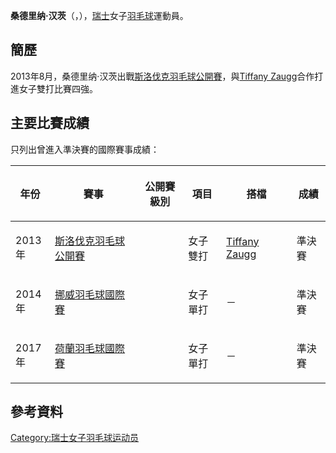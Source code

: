 {{noteTA|G1=Badminton}}
{{Infobox 羽球選手
| playername              = 桑德里纳·汉茨<br/>{{lang|fr|Cendrine Hantz}}
| image                   = 
| size                    = 
| caption                 = 
| birth_name              = 
| date_of_birth           = {{birth_date_and_age|1990|9|11}}
| place_of_birth          = 
| height                  = {{height|m=1.71}}
| weight                  = 
| event                   = 女子單打、女子雙打
| country                 = {{SUI}}
| years_active            = 
| handedness              = 
| coach                   = 
| highest_ranking         = 第117位（女雙-[[赛琳·伯卡特|伯卡特]]）
| date_of_highest_ranking = 2017年1月12日<ref name="ranking">{{en}}[http://bwfcontent.tournamentsoftware.com/ranking/player.aspx?id=12799&player=359207 BWF World Ranking - Ranking of Cendrine HANTZ (74309)]</ref>
| current_ranking         = 第158位（女單）<br/>第121位（女雙-[[赛琳·伯卡特|伯卡特]]）<br/>第725位（女雙-[[蒂芙尼·吉罗纳|吉罗纳]]）<br/>第875位（女雙-[[萨布丽娜·贾奎特|贾奎特]]）
| date_of_current_ranking = 2017年2月2日<ref>{{en}}[http://bwfcontent.tournamentsoftware.com/ranking/category.aspx?id=12799&category=473 BWF World Ranking - BWF世界排名榜 (2/2/2017) - Women's singles]</ref><ref>{{en}}[http://bwfcontent.tournamentsoftware.com/ranking/category.aspx?id=12799&category=475 BWF World Ranking - BWF世界排名榜 (2/2/2017) - Women's doubles]</ref>
| played                  = 26勝–43負（女單）<br/>8勝–28負（女雙）<br/>0勝–2負（混雙）
| titles                  = 
| bwf_profile             = 388E99F8-AA99-485A-8FCB-CD7572A03E31
| bwf_id                  = 74309
| updated                 = 2017年2月6日
}}
{{MedalTableTop}}
{{MedalSport | 女子[[羽毛球|羽毛球]]}}
{{MedalCountry | {{SUI}}}}
{{MedalBottom}}
'''桑德里纳·汉茨'''（{{lang-fr|'''Cendrine Hantz'''}}，{{bd|1990年|9月11日||}}），[[瑞士|瑞士]]女子[[羽毛球|羽毛球]]運動員。

==簡歷==
2013年8月，桑德里纳·汉茨出戰[[2013年斯洛伐克羽毛球公開賽|斯洛伐克羽毛球公開賽]]，與[[Tiffany_Zaugg|Tiffany Zaugg]]合作打進女子雙打比賽四強。

==主要比賽成績==
只列出曾進入準決賽的國際賽事成績：
{| class=wikitable style="text-align:center; font-size:small;" 
!width="50"|年份
!width="180"|賽事
!width="80"|公開賽級別
!width="60"|項目
!width="120"|搭檔
!width="50"|成績
|-
!rowspan="1"|2013年
|[[2013年斯洛伐克羽毛球公開賽|斯洛伐克羽毛球公開賽]]
|{{BWFFS}}
|女子雙打
|[[Tiffany_Zaugg|Tiffany Zaugg]]
|bgcolor="#b8860b"|準決賽
|-
!rowspan="1"|2014年
|[[2014年挪威羽毛球國際賽|挪威羽毛球國際賽]]
|{{BWFIS}}
|女子單打
|－
|bgcolor="#b8860b"|準決賽
|-
!rowspan="1"|2017年
|[[2017年荷蘭羽毛球國際賽|荷蘭羽毛球國際賽]]
|{{BWFIS}}
|女子單打
|－
|bgcolor="#b8860b"|準決賽
|}
{{BWF賽事級別索引}}

==參考資料==
{{Reflist}}

{{DEFAULTSORT:Hantz, Cendrine}}
[[Category:瑞士女子羽毛球运动员|Category:瑞士女子羽毛球运动员]]